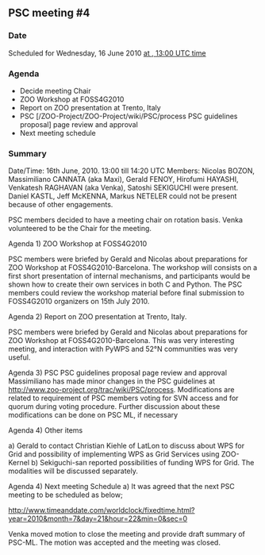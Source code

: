 
== PSC meeting #4 ==

=== Date ===

Scheduled for Wednesday, 16 June 2010 [http://www.timeanddate.com/worldclock/fixedtime.html?year=2010&month=6&day=16&hour=13&min=0&sec=0 at , 13:00 UTC time]

=== Agenda ===

*Decide meeting Chair
*ZOO Workshop at FOSS4G2010
*Report on ZOO presentation at Trento, Italy
*PSC [/ZOO-Project/ZOO-Project/wiki/PSC/process PSC guidelines proposal] page review and approval
*Next meeting schedule

=== Summary ===

Date/Time: 16th June, 2010. 13:00 till 14:20 UTC Members: Nicolas BOZON, 
Massimiliano CANNATA (aka Maxi), Gerald FENOY, Hirofumi HAYASHI, 
Venkatesh RAGHAVAN (aka Venka), Satoshi SEKIGUCHI were present. Daniel 
KASTL, Jeff McKENNA, Markus NETELER could not be present because of 
other engagements.

PSC members decided to have a meeting chair on rotation basis. Venka 
volunteered to be the Chair for the meeting.

Agenda 1) ZOO Workshop at FOSS4G2010

PSC members were briefed by Gerald and Nicolas about preparations for 
ZOO Workshop at FOSS4G2010-Barcelona. The workshop will consists on a 
first short presentation of internal mechanisms, and participants would 
be shown how to create their own services in both C and Python. The PSC 
members could review the workshop material before final submission to 
FOSS4G2010 organizers on 15th July 2010.

Agenda 2)  Report on ZOO presentation at Trento, Italy.

PSC members were briefed by Gerald and Nicolas about preparations for 
ZOO Workshop at FOSS4G2010-Barcelona. This was very interesting meeting, 
and interaction with PyWPS and 52°N communities was very useful.

Agenda 3) PSC PSC guidelines proposal page review and approval
Massimiliano has made minor changes in the PSC guidelines at 
http://www.zoo-project.org/trac/wiki/PSC/process. Modifications are 
related to requirement of PSC members voting for SVN access and for 
quorum during voting procedure. Further discussion about these 
modifications can be done on PSC ML, if necessary

Agenda 4) Other items

a)	Gerald to contact Christian Kiehle of LatLon to discuss about WPS for 
Grid and possibility of implementing WPS as Grid Services using ZOO-Kernel
b)	Sekiguchi-san reported possibilities of funding WPS for Grid. The 
modalities will be discussed separately.

Agenda 4) Next meeting Schedule a) It was agreed that the next PSC 
meeting to be scheduled as below;
 
http://www.timeanddate.com/worldclock/fixedtime.html?year=2010&month=7&day=21&hour=22&min=0&sec=0

Venka moved motion to close the meeting and provide draft summary of 
PSC-ML. The motion was accepted and the meeting was closed.



{{TracNotice|{{PAGENAME}}}}